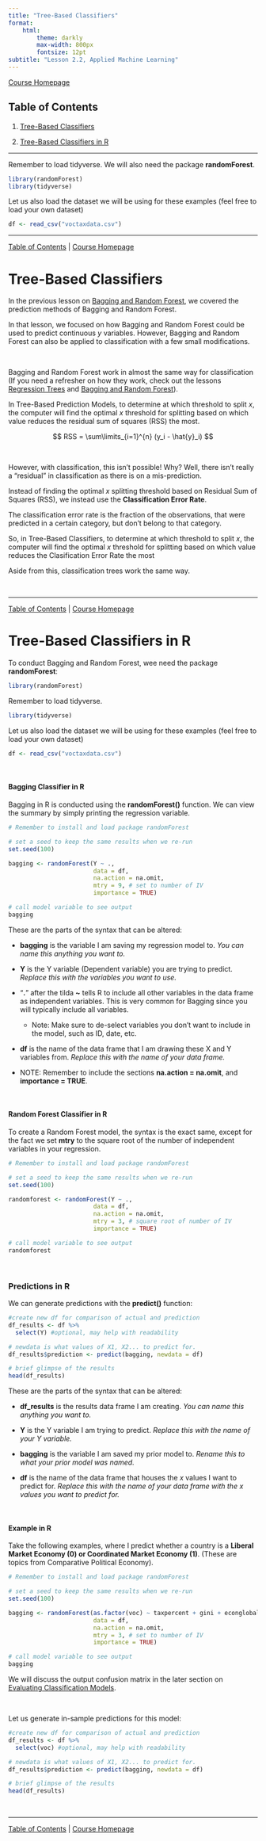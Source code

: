 ```yaml
---
title: "Tree-Based Classifiers"
format:
    html:
        theme: darkly
        max-width: 800px
        fontsize: 12pt
subtitle: "Lesson 2.2, Applied Machine Learning"
---
```


[Course Homepage](https://politicalscience.github.io/ml)

## Table of Contents {#contents}

1.  [Tree-Based Classifiers](#trees)

2.  [Tree-Based Classifiers in R](#r)

------------------------------------------------------------------------

Remember to load tidyverse. We will also need the package **randomForest**.

```r
library(randomForest)
library(tidyverse)
```

Let us also load the dataset we will be using for these examples (feel free to load your own dataset)

```r
df <- read_csv("voctaxdata.csv")
```

------------------------------------------------------------------------

[Table of Contents](#contents) \| [Course Homepage](https://politicalscience.github.io/ml)

# Tree-Based Classifiers {#trees}

In the previous lesson on [Bagging and Random Forest](https://politicalscience.github.io/ml/1-6.html), we covered the prediction methods of Bagging and Random Forest.

In that lesson, we focused on how Bagging and Random Forest could be used to predict continuous $y$ variables. However, Bagging and Random Forest can also be applied to classification with a few small modifications.

<br />

Bagging and Random Forest work in almost the same way for classification (If you need a refresher on how they work, check out the lessons [Regression Trees](https://politicalscience.github.io/ml/1-5.html) and [Bagging and Random Forest](https://politicalscience.github.io/ml/1-6.html)).

In Tree-Based Prediction Models, to determine at which threshold to split $x$, the computer will find the optimal $x$ threshold for splitting based on which value reduces the residual sum of squares (RSS) the most.

$$
RSS = \sum\limits_{i=1}^{n} (y_i - \hat{y}_i)
$$

<br />

However, with classification, this isn't possible! Why? Well, there isn't really a "residual" in classification as there is on a mis-prediction.

Instead of finding the optimal $x$ splitting threshold based on Residual Sum of Squares (RSS), we instead use the **Classification Error Rate**.

The classification error rate is the fraction of the observations, that were predicted in a certain category, but don't belong to that category.

So, in Tree-Based Classifiers, to determine at which threshold to split $x$, the computer will find the optimal $x$ threshold for splitting based on which value reduces the Clasification Error Rate the most

Aside from this, classification trees work the same way.

<br />

------------------------------------------------------------------------

[Table of Contents](#contents) \| [Course Homepage](https://politicalscience.github.io/ml)

# Tree-Based Classifiers in R {#r}

To conduct Bagging and Random Forest, wee need the package **randomForest**:

```r
library(randomForest)
```

Remember to load tidyverse.

```r
library(tidyverse)
```

Let us also load the dataset we will be using for these examples (feel free to load your own dataset)

```r
df <- read_csv("voctaxdata.csv")
```

<br />

#### Bagging Classifier in R

Bagging in R is conducted using the **randomForest()** function. We can view the summary by simply printing the regression variable.

```r

# Remember to install and load package randomForest

# set a seed to keep the same results when we re-run
set.seed(100)

bagging <- randomForest(Y ~ .,
                        data = df,
                        na.action = na.omit,
                        mtry = 9, # set to number of IV
                        importance = TRUE)

# call model variable to see output
bagging
```

These are the parts of the syntax that can be altered:

-   **bagging** is the variable I am saving my regression model to. *You can name this anything you want to.*

-   **Y** is the Y variable (Dependent variable) you are trying to predict. *Replace this with the variables you want to use.*

-   "**.**" after the tilda **\~** tells R to include all other variables in the data frame as independent variables. This is very common for Bagging since you will typically include all variables.

    -   Note: Make sure to de-select variables you don't want to include in the model, such as ID, date, etc.

-   **df** is the name of the data frame that I am drawing these X and Y variables from. *Replace this with the name of your data frame.*

-   NOTE: Remember to include the sections **na.action = na.omit**, and **importance = TRUE**.

<br />

#### Random Forest Classifier in R

To create a Random Forest model, the syntax is the exact same, except for the fact we set **mtry** to the square root of the number of independent variables in your regression.

```r
# Remember to install and load package randomForest

# set a seed to keep the same results when we re-run
set.seed(100)

randomforest <- randomForest(Y ~ .,
                        data = df,
                        na.action = na.omit,
                        mtry = 3, # square root of number of IV
                        importance = TRUE)

# call model variable to see output
randomforest
```

<br />

### Predictions in R

We can generate predictions with the **predict()** function:

```r
#create new df for comparison of actual and prediction
df_results <- df %>%
  select(Y) #optional, may help with readability

# newdata is what values of X1, X2... to predict for.
df_results$prediction <- predict(bagging, newdata = df)

# brief glimpse of the results
head(df_results)
```

These are the parts of the syntax that can be altered:

-   **df_results** is the results data frame I am creating. *You can name this anything you want to.*

-   **Y** is the Y variable I am trying to predict. *Replace this with the name of your Y variable.*

-   **bagging** is the variable I am saved my prior model to. *Rename this to what your prior model was named.*

-   **df** is the name of the data frame that houses the $x$ values I want to predict for. *Replace this with the name of your data frame with the* $x$ *values you want to predict for.*

<br />

#### Example in R

Take the following examples, where I predict whether a country is a **Liberal Market Economy (0) or Coordinated Market Economy (1)**. (These are topics from Comparative Political Economy).

```r
# Remember to install and load package randomForest

# set a seed to keep the same results when we re-run
set.seed(100)

bagging <- randomForest(as.factor(voc) ~ taxpercent + gini + econglobal,
                        data = df,
                        na.action = na.omit,
                        mtry = 3, # set to number of IV
                        importance = TRUE)

# call model variable to see output
bagging

```

We will discuss the output confusion matrix in the later section on [Evaluating Classification Models](https://politicalscience.github.io/ml/2-3.html).

<br />

Let us generate in-sample predictions for this model:

```r
#create new df for comparison of actual and prediction
df_results <- df %>%
  select(voc) #optional, may help with readability

# newdata is what values of X1, X2... to predict for.
df_results$prediction <- predict(bagging, newdata = df)

# brief glimpse of the results
head(df_results)
```

<br />

------------------------------------------------------------------------

[Table of Contents](#contents) \| [Course Homepage](https://politicalscience.github.io/ml)
